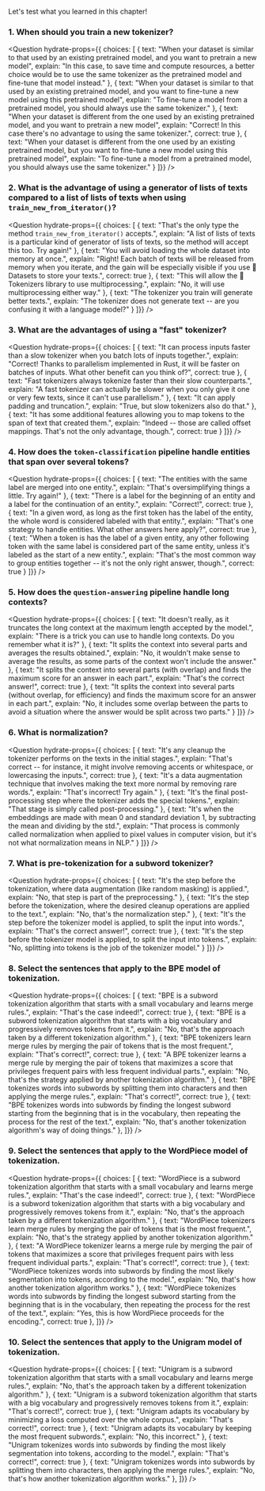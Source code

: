 <script>
	
</script>

Let's test what you learned in this chapter!

### 1. When should you train a new tokenizer?

<Question
	hydrate-props={{ choices: [
		{
			text: "When your dataset is similar to that used by an existing pretrained model, and you want to pretrain a new model",
			explain: "In this case, to save time and compute resources, a better choice would be to use the same tokenizer as the pretrained model and fine-tune that model instead."
		},
		{
			text: "When your dataset is similar to that used by an existing pretrained model, and you want to fine-tune a new model using this pretrained model",
			explain: "To fine-tune a model from a pretrained model, you should always use the same tokenizer."
		},
		{
			text: "When your dataset is different from the one used by an existing pretrained model, and you want to pretrain a new model",
			explain: "Correct! In this case there's no advantage to using the same tokenizer.",
            correct: true
		},
        {
			text: "When your dataset is different from the one used by an existing pretrained model, but you want to fine-tune a new model using this pretrained model",
			explain: "To fine-tune a model from a pretrained model, you should always use the same tokenizer."
		}
	]}}
/>

### 2. What is the advantage of using a generator of lists of texts compared to a list of lists of texts when using `train_new_from_iterator()`?

<Question
	hydrate-props={{ choices: [
		{
			text: "That's the only type the method <code>train_new_from_iterator()</code> accepts.",
			explain: "A list of lists of texts is a particular kind of generator of lists of texts, so the method will accept this too. Try again!"
		},
		{
			text: "You will avoid loading the whole dataset into memory at once.",
			explain: "Right! Each batch of texts will be released from memory when you iterate, and the gain will be especially visible if you use 🤗 Datasets to store your texts.",
			correct: true
		},
		{
			text: "This will allow the 🤗 Tokenizers library to use multiprocessing.",
			explain: "No, it will use multiprocessing either way."
		},
        {
			text: "The tokenizer you train will generate better texts.",
			explain: "The tokenizer does not generate text -- are you confusing it with a language model?"
		}
	]}}
/>

### 3. What are the advantages of using a "fast" tokenizer?

<Question
	hydrate-props={{ choices: [
		{
			text: "It can process inputs faster than a slow tokenizer when you batch lots of inputs together.",
			explain: "Correct! Thanks to parallelism implemented in Rust, it will be faster on batches of inputs. What other benefit can you think of?",
			correct: true
		},
		{
			text: "Fast tokenizers always tokenize faster than their slow counterparts.",
			explain: "A fast tokenizer can actually be slower when you only give it one or very few texts, since it can't use parallelism."
		},
		{
			text: "It can apply padding and truncation.",
			explain: "True, but slow tokenizers also do that."
		},
        {
			text: "It has some additional features allowing you to map tokens to the span of text that created them.",
			explain: "Indeed -- those are called offset mappings. That's not the only advantage, though.",
			correct: true
		}
	]}}
/>

### 4. How does the `token-classification` pipeline handle entities that span over several tokens?

<Question
	hydrate-props={{ choices: [
		{
			text: "The entities with the same label are merged into one entity.",
			explain: "That's oversimplifying things a little. Try again!"
		},
		{
			text: "There is a label for the beginning of an entity and a label for the continuation of an entity.",
			explain: "Correct!",
			correct: true
		},
		{
			text: "In a given word, as long as the first token has the label of the entity, the whole word is considered labeled with that entity.",
			explain: "That's one strategy to handle entities. What other answers here apply?",
			correct: true
		},
        {
			text: "When a token is has the label of a given entity, any other following token with the same label is considered part of the same entity, unless it's labeled as the start of a new entity.",
			explain: "That's the most common way to group entities together -- it's not the only right answer, though.",
			correct: true
		}
	]}}
/>

### 5. How does the `question-answering` pipeline handle long contexts?

<Question
	hydrate-props={{ choices: [
		{
			text: "It doesn't really, as it truncates the long context at the maximum length accepted by the model.",
			explain: "There is a trick you can use to handle long contexts. Do you remember what it is?"
		},
		{
			text: "It splits the context into several parts and averages the results obtained.",
			explain: "No, it wouldn't make sense to average the results, as some parts of the context won't include the answer."
		},
		{
			text: "It splits the context into several parts (with overlap) and finds the maximum score for an answer in each part.",
			explain: "That's the correct answer!",
			correct: true
		},
        {
			text: "It splits the context into several parts (without overlap, for efficiency) and finds the maximum score for an answer in each part.",
			explain: "No, it includes some overlap between the parts to avoid a situation where the answer would be split across two parts."
		}
	]}}
/>

### 6. What is normalization?

<Question
	hydrate-props={{ choices: [
		{
			text: "It's any cleanup the tokenizer performs on the texts in the initial stages.",
			explain: "That's correct -- for instance, it might involve removing accents or whitespace, or lowercasing the inputs.",
			correct: true
		},
		{
			text: "It's a data augmentation technique that involves making the text more normal by removing rare words.",
			explain: "That's incorrect! Try again."
		},
		{
			text: "It's the final post-processing step where the tokenizer adds the special tokens.",
			explain: "That stage is simply called post-processing."
		},
        {
			text: "It's when the embeddings are made with mean 0 and standard deviation 1, by subtracting the mean and dividing by the std.",
			explain: "That process is commonly called normalization when applied to pixel values in computer vision, but it's not what normalization means in NLP."
		}
	]}}
/>

### 7. What is pre-tokenization for a subword tokenizer?

<Question
	hydrate-props={{ choices: [
		{
			text: "It's the step before the tokenization, where data augmentation (like random masking) is applied.",
			explain: "No, that step is part of the preprocessing."
		},
		{
			text: "It's the step before the tokenization, where the desired cleanup operations are applied to the text.",
			explain: "No, that's the normalization step."
		},
		{
			text: "It's the step before the tokenizer model is applied, to split the input into words.",
			explain: "That's the correct answer!",
			correct: true
		},
        {
			text: "It's the step before the tokenizer model is applied, to split the input into tokens.",
			explain: "No, splitting into tokens is the job of the tokenizer model."
		}
	]}}
/>

### 8. Select the sentences that apply to the BPE model of tokenization.

<Question
	hydrate-props={{ choices: [
		{
			text: "BPE is a subword tokenization algorithm that starts with a small vocabulary and learns merge rules.",
			explain: "That's the case indeed!",
			correct: true
		},
		{
			text: "BPE is a subword tokenization algorithm that starts with a big vocabulary and progressively removes tokens from it.",
			explain: "No, that's the approach taken by a different tokenization algorithm."
		},
		{
			text: "BPE tokenizers learn merge rules by merging the pair of tokens that is the most frequent.",
			explain: "That's correct!",
			correct: true
		},
		{
			text: "A BPE tokenizer learns a merge rule by merging the pair of tokens that maximizes a score that privileges frequent pairs with less frequent individual parts.",
			explain: "No, that's the strategy applied by another tokenization algorithm."
		},
		{
			text: "BPE tokenizes words into subwords by splitting them into characters and then applying the merge rules.",
			explain: "That's correct!",
			correct: true
		},
		{
			text: "BPE tokenizes words into subwords by finding the longest subword starting from the beginning that is in the vocabulary, then repeating the process for the rest of the text.",
			explain: "No, that's another tokenization algorithm's way of doing things."
		},
	]}}
/>

### 9. Select the sentences that apply to the WordPiece model of tokenization.

<Question
	hydrate-props={{ choices: [
		{
			text: "WordPiece is a subword tokenization algorithm that starts with a small vocabulary and learns merge rules.",
			explain: "That's the case indeed!",
			correct: true
		},
		{
			text: "WordPiece is a subword tokenization algorithm that starts with a big vocabulary and progressively removes tokens from it.",
			explain: "No, that's the approach taken by a different tokenization algorithm."
		},
		{
			text: "WordPiece tokenizers learn merge rules by merging the pair of tokens that is the most frequent.",
			explain: "No, that's the strategy applied by another tokenization algorithm."
		},
		{
			text: "A WordPiece tokenizer learns a merge rule by merging the pair of tokens that maximizes a score that privileges frequent pairs with less frequent individual parts.",
			explain: "That's correct!",
			correct: true
		},
		{
			text: "WordPiece tokenizes words into subwords by finding the most likely segmentation into tokens, according to the model.",
			explain: "No, that's how another tokenization algorithm works."
		},
		{
			text: "WordPiece tokenizes words into subwords by finding the longest subword starting from the beginning that is in the vocabulary, then repeating the process for the rest of the text.",
			explain: "Yes, this is how WordPiece proceeds for the encoding.",
			correct: true
		},
	]}}
/>

### 10. Select the sentences that apply to the Unigram model of tokenization.

<Question
	hydrate-props={{ choices: [
		{
			text: "Unigram is a subword tokenization algorithm that starts with a small vocabulary and learns merge rules.",
			explain: "No, that's the approach taken by a different tokenization algorithm."
		},
		{
			text: "Unigram is a subword tokenization algorithm that starts with a big vocabulary and progressively removes tokens from it.",
			explain: "That's correct!",
			correct: true
		},
		{
			text: "Unigram adapts its vocabulary by minimizing a loss computed over the whole corpus.",
			explain: "That's correct!",
			correct: true
		},
		{
			text: "Unigram adapts its vocabulary by keeping the most frequent subwords.",
			explain: "No, this incorrect."
		},
		{
			text: "Unigram tokenizes words into subwords by finding the most likely segmentation into tokens, according to the model.",
			explain: "That's correct!",
			correct: true
		},
		{
			text: "Unigram tokenizes words into subwords by splitting them into characters, then applying the merge rules.",
			explain: "No, that's how another tokenization algorithm works."
		},
	]}}
/>

